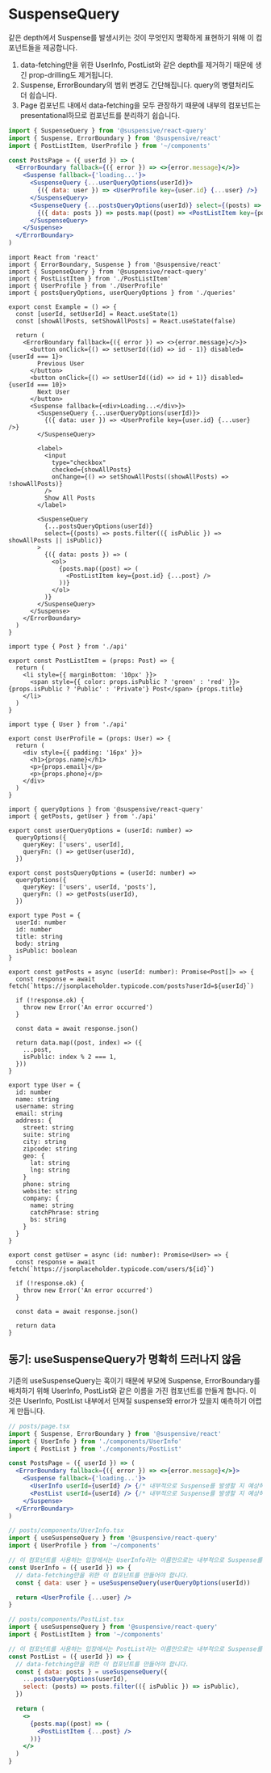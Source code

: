 
# SuspenseQuery

같은 depth에서 Suspense를 발생시키는 것이 무엇인지 명확하게 표현하기 위해 이 컴포넌트들을 제공합니다.

1. data-fetching만을 위한 UserInfo, PostList와 같은 depth를 제거하기 때문에 생긴 prop-drilling도 제거됩니다.
2. Suspense, ErrorBoundary의 범위 변경도 간단해집니다. query의 병렬처리도 더 쉽습니다.
3. Page 컴포넌트 내에서 data-fetching을 모두 관장하기 때문에 내부의 컴포넌트는 presentational하므로 컴포넌트를 분리하기 쉽습니다.

```jsx /SuspenseQuery/
import { SuspenseQuery } from '@suspensive/react-query'
import { Suspense, ErrorBoundary } from '@suspensive/react'
import { PostListItem, UserProfile } from '~/components'

const PostsPage = ({ userId }) => (
  <ErrorBoundary fallback={({ error }) => <>{error.message}</>}>
    <Suspense fallback={'loading...'}>
      <SuspenseQuery {...userQueryOptions(userId)}>
        {({ data: user }) => <UserProfile key={user.id} {...user} />}
      </SuspenseQuery>
      <SuspenseQuery {...postsQueryOptions(userId)} select={(posts) => posts.filter(({ isPublic }) => isPublic)}>
        {({ data: posts }) => posts.map((post) => <PostListItem key={post.id} {...post} />)}
      </SuspenseQuery>
    </Suspense>
  </ErrorBoundary>
)
```

<Sandpack>

```tsx Example.tsx active
import React from 'react'
import { ErrorBoundary, Suspense } from '@suspensive/react'
import { SuspenseQuery } from '@suspensive/react-query'
import { PostListItem } from './PostListItem'
import { UserProfile } from './UserProfile'
import { postsQueryOptions, userQueryOptions } from './queries'

export const Example = () => {
  const [userId, setUserId] = React.useState(1)
  const [showAllPosts, setShowAllPosts] = React.useState(false)

  return (
    <ErrorBoundary fallback={({ error }) => <>{error.message}</>}>
      <button onClick={() => setUserId((id) => id - 1)} disabled={userId === 1}>
        Previous User
      </button>
      <button onClick={() => setUserId((id) => id + 1)} disabled={userId === 10}>
        Next User
      </button>
      <Suspense fallback={<div>Loading...</div>}>
        <SuspenseQuery {...userQueryOptions(userId)}>
          {({ data: user }) => <UserProfile key={user.id} {...user} />}
        </SuspenseQuery>

        <label>
          <input
            type="checkbox"
            checked={showAllPosts}
            onChange={() => setShowAllPosts((showAllPosts) => !showAllPosts)}
          />
          Show All Posts
        </label>

        <SuspenseQuery
          {...postsQueryOptions(userId)}
          select={(posts) => posts.filter(({ isPublic }) => showAllPosts || isPublic)}
        >
          {({ data: posts }) => (
            <ol>
              {posts.map((post) => (
                <PostListItem key={post.id} {...post} />
              ))}
            </ol>
          )}
        </SuspenseQuery>
      </Suspense>
    </ErrorBoundary>
  )
}
```

```tsx PostListItem.tsx
import type { Post } from './api'

export const PostListItem = (props: Post) => {
  return (
    <li style={{ marginBottom: '10px' }}>
      <span style={{ color: props.isPublic ? 'green' : 'red' }}>{props.isPublic ? 'Public' : 'Private'} Post</span> {props.title}
    </li>
  )
}
```

```tsx UserProfile.tsx
import type { User } from './api'

export const UserProfile = (props: User) => {
  return (
    <div style={{ padding: '16px' }}>
      <h1>{props.name}</h1>
      <p>{props.email}</p>
      <p>{props.phone}</p>
    </div>
  )
}
```

```tsx queries.ts
import { queryOptions } from '@suspensive/react-query'
import { getPosts, getUser } from './api'

export const userQueryOptions = (userId: number) =>
  queryOptions({
    queryKey: ['users', userId],
    queryFn: () => getUser(userId),
  })

export const postsQueryOptions = (userId: number) =>
  queryOptions({
    queryKey: ['users', userId, 'posts'],
    queryFn: () => getPosts(userId),
  })
```

```tsx api.ts
export type Post = {
  userId: number
  id: number
  title: string
  body: string
  isPublic: boolean
}

export const getPosts = async (userId: number): Promise<Post[]> => {
  const response = await fetch(`https://jsonplaceholder.typicode.com/posts?userId=${userId}`)

  if (!response.ok) {
    throw new Error('An error occurred')
  }

  const data = await response.json()

  return data.map((post, index) => ({
    ...post,
    isPublic: index % 2 === 1,
  }))
}

export type User = {
  id: number
  name: string
  username: string
  email: string
  address: {
    street: string
    suite: string
    city: string
    zipcode: string
    geo: {
      lat: string
      lng: string
    }
    phone: string
    website: string
    company: {
      name: string
      catchPhrase: string
      bs: string
    }
  }
}

export const getUser = async (id: number): Promise<User> => {
  const response = await fetch(`https://jsonplaceholder.typicode.com/users/${id}`)

  if (!response.ok) {
    throw new Error('An error occurred')
  }

  const data = await response.json()

  return data
}
```

</Sandpack>

## 동기: useSuspenseQuery가 명확히 드러나지 않음

기존의 useSuspenseQuery는 훅이기 때문에 부모에 Suspense, ErrorBoundary를 배치하기 위해 UserInfo, PostList와 같은 이름을 가진 컴포넌트를 만들게 합니다.
이것은 UserInfo, PostList 내부에서 던져질 suspense와 error가 있을지 예측하기 어렵게 만듭니다.

```jsx /useSuspenseQuery/
// posts/page.tsx
import { Suspense, ErrorBoundary } from '@suspensive/react'
import { UserInfo } from './components/UserInfo'
import { PostList } from './components/PostList'

const PostsPage = ({ userId }) => (
  <ErrorBoundary fallback={({ error }) => <>{error.message}</>}>
    <Suspense fallback={'loading...'}>
      <UserInfo userId={userId} /> {/* 내부적으로 Suspense를 발생할 지 예상하기 어렵습니다. */}
      <PostList userId={userId} /> {/* 내부적으로 Suspense를 발생할 지 예상하기 어렵습니다. */}
    </Suspense>
  </ErrorBoundary>
)
```

```jsx /useSuspenseQuery/
// posts/components/UserInfo.tsx
import { useSuspenseQuery } from '@suspensive/react-query'
import { UserProfile } from '~/components'

// 이 컴포넌트를 사용하는 입장에서는 UserInfo라는 이름만으로는 내부적으로 Suspense를 발생시키는 지 예측할 수 없습니다.
const UserInfo = ({ userId }) => {
  // data-fetching만을 위한 이 컴포넌트를 만들어야 합니다.
  const { data: user } = useSuspenseQuery(userQueryOptions(userId))

  return <UserProfile {...user} />
}
```

```jsx /useSuspenseQuery/
// posts/components/PostList.tsx
import { useSuspenseQuery } from '@suspensive/react-query'
import { PostListItem } from '~/components'

// 이 컴포넌트를 사용하는 입장에서는 PostList라는 이름만으로는 내부적으로 Suspense를 발생시키는 지 예측할 수 없습니다.
const PostList = ({ userId }) => {
  // data-fetching만을 위한 이 컴포넌트를 만들어야 합니다.
  const { data: posts } = useSuspenseQuery({
    ...postsQueryOptions(userId),
    select: (posts) => posts.filter(({ isPublic }) => isPublic),
  })

  return (
    <>
      {posts.map((post) => (
        <PostListItem {...post} />
      ))}
    </>
  )
}
```
